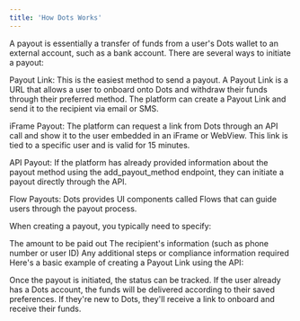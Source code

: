 ```yaml
---
title: 'How Dots Works'
---
```


A payout is essentially a transfer of funds from a user's Dots wallet to an external account, such as a bank account. There are several ways to initiate a payout:

Payout Link: This is the easiest method to send a payout. A Payout Link is a URL that allows a user to onboard onto Dots and withdraw their funds through their preferred method. The platform can create a Payout Link and send it to the recipient via email or SMS.

iFrame Payout: The platform can request a link from Dots through an API call and show it to the user embedded in an iFrame or WebView. This link is tied to a specific user and is valid for 15 minutes.

API Payout: If the platform has already provided information about the payout method using the add_payout_method endpoint, they can initiate a payout directly through the API.

Flow Payouts: Dots provides UI components called Flows that can guide users through the payout process.

When creating a payout, you typically need to specify:

The amount to be paid out
The recipient's information (such as phone number or user ID)
Any additional steps or compliance information required
Here's a basic example of creating a Payout Link using the API:

Once the payout is initiated, the status can be tracked. If the user already has a Dots account, the funds will be delivered according to their saved preferences. If they're new to Dots, they'll receive a link to onboard and receive their funds.